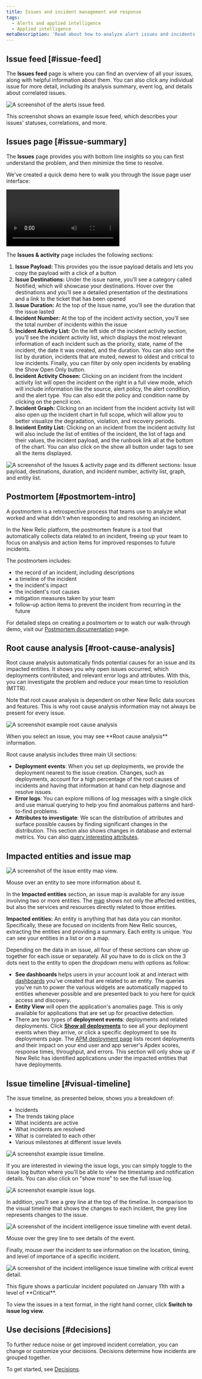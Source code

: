 ```yaml
---
title: Issues and incident management and response
tags:
  - Alerts and applied intelligence
  - Applied intelligence
metaDescription: 'Read about how to analyze alert issues and incidents to determine the root cause of an issue.'
---
```














## Issue feed [#issue-feed]

The **Issues feed** page is where you can find an overview of all your issues, along with helpful information about them. You can also click any individual issue for more detail, including its analysis summary, event log, and details about correlated issues.

<img
  title="The alerts issue feed."
  alt="A screenshot of the alerts issue feed."
  src={accountsIssueFeed20222}
/>

<figcaption>
  This screenshot shows an example issue feed, which describes your issues' statuses, correlations, and more.
</figcaption>

## Issues page [#issue-summary]

The **Issues** page provides you with bottom line insights so you can first understand the problem, and then minimize the time to resolve.

We've created a quick demo here to walk you through the issue page user interface:

<Video
  type="wistia"
  id="b13vkx69yv"
/>

The **Issues & activity** page includes the following sections:

1. **Issue Payload:** This provides you the issue payload details and lets you copy the payload with a click of a button
2. **Issue Destinations:** Under the issue name, you’ll see a category called Notified, which will showcase your destinations. Hover over the destinations and you’ll see a detailed presentation of the destinations and a link to the ticket that has been opened
3. **Issue Duration:** At the top of the Issue name, you’ll see the duration that the issue lasted
4. **Incident Number:** At the top of the incident activity section, you’ll see the total number of incidents within the issue
5. **Incident Activity List:** On the left side of the incident activity section, you’ll see the incident activity list, which displays the most relevant information of each incident such as the priority, state, name of the incident, the date it was created, and the duration. You can also sort the list by duration, incidents that are muted, newest to oldest and critical to low incidents. Finally, you can filter by only open incidents by enabling the Show Open Only button. 
6. **Incident Activity Chosen:** Clicking on an incident from the incident activity list will open the incident on the right in a full view mode, which will include information like the source, alert policy, the alert condition, and the alert type. You can also edit the policy and condition name by clicking on the pencil icon. 
7. **Incident Graph:** Clicking on an incident from the incident activity list will also open up the incident chart in full scope, which will allow you to better visualize the degradation, violation, and recovery periods. 
8. **Incident Entity List:** Clicking on an incident from the incident activity list will also include the list of entities of the incident, the list of tags and their values, the incident payload, and the runbook link all at the bottom of the chart. You can also click on the show all button under tags to see all the items displayed. 

<img
  title="The Issues & activity page and its different sections: Issue payload, destinations, duration, and incident number, activity list, graph, and entity list."
  alt="A screenshot of the Issues & activity page and its different sections: Issue payload, destinations, duration, and incident number, activity list, graph, and entity list."
  src={accountsNewIssuePage}
/>

## Postmortem [#postmortem-intro]

A postmortem is a retrospective process that teams use to analyze what worked and what didn't when responding to and resolving an incident.

In the New Relic platform, the postmortem feature is a tool that automatically collects data related to an incident, freeing up your team to focus on analysis and action items for improved responses to future incidents. 

The postmortem includes: 

* the record of an incident, including descriptions 
* a timeline of the incident 
* the incident's impact 
* the incident's root causes 
* mitigation measures taken by your team 
* follow-up action items to prevent the incident from recurring in the future

For detailed steps on creating a postmortem or to watch our walk-through demo, visit our [Postmortem documentation](https://docs.newrelic.com/docs/alerts-applied-intelligence/applied-intelligence/postmortems-applied-intelligence/) page. 

## Root cause analysis [#root-cause-analysis]

Root cause analysis automatically finds potential causes for an issue and its impacted entities. It shows you why open issues occurred, which deployments contributed, and relevant error logs and attributes. With this, you can investigate the problem and reduce your mean time to resolution (MTTR).

<Callout variant="tip">
  Note that root cause analysis is dependent on other New Relic data sources and features. This is why root cause analysis information may not always be present for every issue.
</Callout>

<img
  title="An example root cause analysis."
  alt="A screenshot example root cause analysis"
  src={accountsRootCauseAnalysis}
/>

<figcaption>
  When you select an issue, you may see **Root cause analysis** information.
</figcaption>

Root cause analysis includes three main UI sections:

* **Deployment events**: When you set up deployments, we provide the deployment nearest to the issue creation. Changes, such as deployments, account for a high percentage of the root causes of incidents and having that information at hand can help diagnose and resolve issues.
* **Error logs**: You can explore millions of log messages with a single click and use manual querying to help you find anomalous patterns and hard-to-find problems.
* **Attributes to investigate**: We scan the distribution of attributes and surface possible causes by finding significant changes in the distribution. This section also shows changes in database and external metrics. You can also [query interesting attributes](/docs/query-your-data/nrql-new-relic-query-language/get-started/introduction-nrql-new-relics-query-language).

## Impacted entities and issue map

<img
  title="The issue entity map view."
  alt="A screenshot of the issue entity map view."
  src={accountsIssueMapFinal}
/>

<figcaption>
  Mouse over an entity to see more information about it.
</figcaption>

In the **Impacted entities** section, an issue map is available for any issue involving two or more entities. The [map](/docs/new-relic-one/use-new-relic-one/ui-data/maps-in-context/) shows not only the affected entities, but also the services and resources directly related to those entities.

**Impacted entities:** An entity is anything that has data you can monitor. Specifically, these are focused on incidents from New Relic sources, extracting the entities and providing a summary. Each entity is unique. You can see your entities in a list or on a map.

Depending on the data in an issue, all four of these sections can show up together for each issue or separately. All you have to do is click on the 3 dots next to the entity to open the dropdown menu with options as follow:

* **See dashboards** helps users in your account look at and interact with [dashboards](/docs/query-your-data/explore-query-data/dashboards/introduction-dashboards/) you've created that are related to an entity. The queries you've run to power the various widgets are automatically mapped to entities whenever possible and are presented back to you here for quick access and discovery.
* **Entity View** will open the application's anomalies page. This is only available for applications that are set up for proactive detection.
* There are two types of **deployment events**: deployments and related deployments. Click **[Show all deployments](/whats-new/applied-intelligence-deployment-events-issue-feed)** to see all your deployment events when they arrive, or click a specific deployment to see its <InlinePopup type="apm" /> deployments page. The [APM deployment page](/docs/apm/apm-ui-pages/events/deployments-page-view-impact-your-app-users) lists recent deployments and their impact on your end user and app server's Apdex scores, response times, throughput, and errors. This section will only show up if New Relic has identified applications under the impacted entities that have deployments.


## Issue timeline [#visual-timeline]

The issue timeline, as presented below, shows you a breakdown of:

* Incidents
* The trends taking place
* What incidents are active
* What incidents are resolved
* What is correlated to each other
* Various milestones at different issue levels

<img
  title="An example issue timeline."
  alt="A screenshot example issue timeline."
  src={accountsIncidentsTimeline}
/>

If you are interested in viewing the issue logs, you can simply toggle to the issue log button where you'll be able to view the timestamp and notification details. You can also click on "show more" to see the full issue log. 

<img
  title="Issue Log View."
  alt="A screenshot example issue logs."
  src={accountsIssueLog}
/>

In addition, you’ll see a grey line at the top of the timeline. In comparison to the visual timeline that shows the changes to each incident, the grey line represents changes to the issue.

<img
  title="The incident intelligence issue timeline with event detail."
  alt="A screenshot of the incident intelligence issue timeline with event detail."
  src={accountsNewIssueTimelineGrey}
/>

<figcaption>
  Mouse over the grey line to see details of the event.
</figcaption>

Finally, mouse over the incident to see information on the location, timing, and level of importance of a specific incident.

<img
  title="The incident intelligence issue timeline with critical event detail."
  alt="A screenshot of the incident intelligence issue timeline with critical event detail."
  src={accountsNewIssueTimeline}
/>

<figcaption>
  This figure shows a particular incident populated on January 11th with a level of **Critical**.
</figcaption>

To view the issues in a text format, in the right hand corner, click **Switch to issue log view.**


## Use decisions [#decisions]

To further reduce noise or get improved incident correlation, you can change or customize your decisions. Decisions determine how incidents are grouped together.

To get started, see [Decisions](/docs/new-relic-one/use-new-relic-one/new-relic-ai/get-started-decisions).
